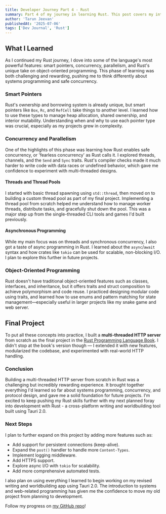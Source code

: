 ```yaml
---
title: Developer Journey Part 4 - Rust
summary: Part 4 of my journey in learning Rust. This post covers my introduction to Rust topics such as smart pointers, concurrency and parallelism, Object-Oriented programming in Rust, and other advanced features and functionality. All of this culminated in the final project of the Rust Programming Language book - a multi-threaded web server - which I then extended with additions of my own. 
author: 'Tarun Jeevan'
publishedAt: '2025-07-06'
tags: ['Dev Journal', 'Rust']
---
```


## **What I Learned**
As I continued my Rust journey, I dove into some of the language&apos;s most powerful features: smart pointers, concurrency, parallelism, and Rust&apos;s unique take on object-oriented programming. This phase of learning was both challenging and rewarding, pushing me to think differently about systems programming and safe concurrency.

### **Smart Pointers**
Rust&apos;s ownership and borrowing system is already unique, but smart pointers like `Box`, `Rc`, and `RefCell` take things to another level. I learned how to use these types to manage heap allocation, shared ownership, and interior mutability. Understanding when and why to use each pointer type was crucial, especially as my projects grew in complexity.

### **Concurrency and Parallelism**
One of the highlights of this phase was learning how Rust enables safe concurrency, or 'fearless concurrency' as Rust calls it. I explored threads, channels, and the `Send` and `Sync` traits. Rust&apos;s compiler checks made it much harder to write code with data races or undefined behavior, which gave me confidence to experiment with multi-threaded designs.

#### **Threads and Thread Pools**
I started with basic thread spawning using `std::thread`, then moved on to building a custom thread pool as part of my final project. Implementing a thread pool from scratch helped me understand how to manage worker threads, distribute tasks, and gracefully shut down the pool. This was a major step up from the single-threaded CLI tools and games I&apos;d built previously.

#### **Asynchronous Programming**
While my main focus was on threads and synchronous concurrency, I also got a taste of async programming in Rust. I learned about the `async`/`await` syntax and how crates like `tokio` can be used for scalable, non-blocking I/O. I plan to explore this further in future projects.

### **Object-Oriented Programming**
Rust doesn&apos;t have traditional object-oriented features such as classes, interfaces, and inheritance, but it offers traits and struct composition to achieve polymorphism and code reuse. I practiced designing modular code using traits, and learned how to use enums and pattern matching for state management—especially useful in larger projects like my snake game and web server.

## **Final Project**
To put all these concepts into practice, I built a **multi-threaded HTTP server** from scratch as the final project in the [Rust Programming Language Book](https://doc.rust-lang.org/stable/book/ch21-00-final-project-a-web-server.html). I didn&apos;t stop at the book&apos;s version though — I extended it with new features, modularized the codebase, and experimented with real-world HTTP handling.

### **Conclusion**
Building a multi-threaded HTTP server from scratch in Rust was a challenging but incredibly rewarding experience. It brought together everything I&apos;d learned so far about systems programming, concurrency, and protocol design, and gave me a solid foundation for future projects. I&apos;m excited to keep pushing my Rust skills further with my next planned foray into development with Rust - a cross-platform writing and worldbuilding tool built using Tauri 2.0.

### **Next Steps**
I plan to further expand on this project by adding more features such as:
- Add support for persistent connections (keep-alive).
- Expand the `post()` handler to handle more `Content-Types`.
- Implement logging middleware.
- Add HTTPS support.
- Explore async I/O with `tokio` for scalability.
- Add more comprehensive automated tests.

I also plan on using everything I learned to begin working on my revised writing and worldbuilding app using Tauri 2.0. The introduction to systems and web-related programming has given me the confidence to move my old project from planning to development.

Follow my progress on [my GitHub repo](https://github.com/tarunJeevan/rust-journey)!